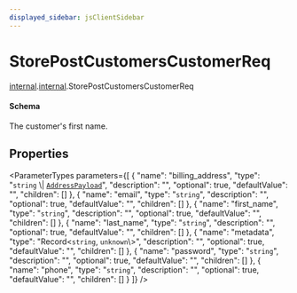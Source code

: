 ```yaml
---
displayed_sidebar: jsClientSidebar
---
```



# StorePostCustomersCustomerReq

[internal](../../admin_discounts/modules/admin_discounts.internal.mdx).[internal](../modules/admin_discounts.internal.internal.mdx).StorePostCustomersCustomerReq

#### Schema

The customer's first name.

## Properties

<ParameterTypes parameters={[
  {
    "name": "billing_address",
    "type": "`string` \\| [`AddressPayload`](addresses.internal.AddressPayload.mdx)",
    "description": "",
    "optional": true,
    "defaultValue": "",
    "children": []
  },
  {
    "name": "email",
    "type": "`string`",
    "description": "",
    "optional": true,
    "defaultValue": "",
    "children": []
  },
  {
    "name": "first_name",
    "type": "`string`",
    "description": "",
    "optional": true,
    "defaultValue": "",
    "children": []
  },
  {
    "name": "last_name",
    "type": "`string`",
    "description": "",
    "optional": true,
    "defaultValue": "",
    "children": []
  },
  {
    "name": "metadata",
    "type": "Record<`string`, `unknown`\\>",
    "description": "",
    "optional": true,
    "defaultValue": "",
    "children": []
  },
  {
    "name": "password",
    "type": "`string`",
    "description": "",
    "optional": true,
    "defaultValue": "",
    "children": []
  },
  {
    "name": "phone",
    "type": "`string`",
    "description": "",
    "optional": true,
    "defaultValue": "",
    "children": []
  }
]} />
